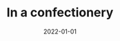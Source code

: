 ---
cover: "./confectionery.PNG"
date: "2022-01-01"
title: "In a confectionery"
defer: true
slug: "/confectionery"
areas:
  -  .

---